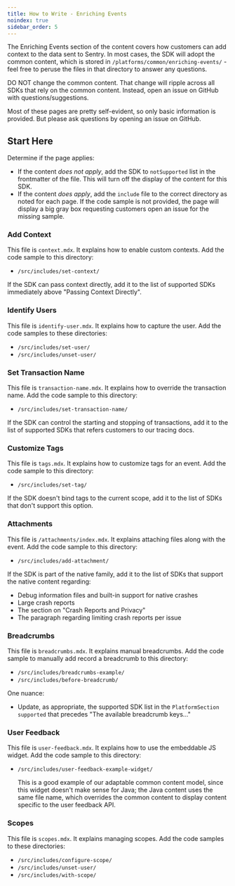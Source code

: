 ```yaml
---
title: How to Write - Enriching Events
noindex: true
sidebar_order: 5
---
```


The Enriching Events section of the content covers how customers can add context to the data sent to Sentry. In most cases, the SDK will adopt the common content, which is stored in `/platforms/common/enriching-events/` - feel free to peruse the files in that directory to answer any questions.

<Alert >

DO NOT change the common content. That change will ripple across all SDKs that rely on the common content. Instead, open an issue on  GitHub with questions/suggestions.

</Alert >

Most of these pages are pretty self-evident, so only basic information is provided. But please ask questions by opening an issue on GitHub.

## Start Here

Determine if the page applies:

- If the content *does not apply*, add the SDK to `notSupported` list in the frontmatter of the file. This will turn off the display of the content for this SDK.
- If the content *does apply*, add the `include` file to the correct directory as noted for each page. If the code sample is not provided, the page will display a big gray box requesting customers open an issue for the missing sample.

### Add Context

This file is `context.mdx`. It explains how to enable custom contexts. Add the code sample to this directory:

- `/src/includes/set-context/`

If the SDK can pass context directly, add it to the list of supported SDKs immediately above "Passing Context Directly".

### Identify Users

This file is `identify-user.mdx`. It explains how to capture the user. Add the code samples to these directories:

- `/src/includes/set-user/`
- `/src/includes/unset-user/`

### Set Transaction Name

This file is `transaction-name.mdx`. It explains how to override the transaction name. Add the code sample to this directory:

- `/src/includes/set-transaction-name/`

If the SDK can control the starting and stopping of transactions, add it to the list of supported SDKs that refers customers to our tracing docs.

### Customize Tags

This file is `tags.mdx`. It explains how to customize tags for an event. Add the code sample to this directory:

- `/src/includes/set-tag/`

If the SDK doesn't bind tags to the current scope, add it to the list of SDKs that don't support this option.

### Attachments

This file is `/attachments/index.mdx`. It explains attaching files along with the event. Add the code sample to this directory:

- `/src/includes/add-attachment/`

If the SDK is part of the native family, add it to the list of SDKs that support the native content regarding:

- Debug information files and built-in support for native crashes
- Large crash reports
- The section on "Crash Reports and Privacy"
- The paragraph regarding limiting crash reports per issue

### Breadcrumbs

This file is `breadcrumbs.mdx`. It explains manual breadcrumbs. Add the code sample to manually add record a breadcrumb to this directory:

- `/src/includes/breadcrumbs-example/`
- `/src/includes/before-breadcrumb/`

One nuance:

- Update, as appropriate, the supported SDK list in the `PlatformSection supported` that precedes "The available breadcrumb keys..."

### User Feedback

This file is `user-feedback.mdx`. It explains how to use the embeddable JS widget. Add the code sample to this directory:

- `/src/includes/user-feedback-example-widget/`

    <Note>

    This is a good example of our adaptable common content model, since this widget doesn't make sense for Java; the Java content uses the same file name, which overrides the common content to display content specific to the user feedback API.

    </Note>

### Scopes

This file is `scopes.mdx`. It explains managing scopes. Add the code samples to these directories:

- `/src/includes/configure-scope/`
- `/src/includes/unset-user/`
- `/src/includes/with-scope/`
